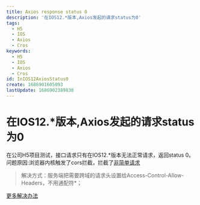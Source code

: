 ```yaml
---
title: Axios response status 0
description: '在IOS12.*版本,Axios发起的请求status为0'
tags:
  - H5
  - IOS
  - Axios
  - Cros
keywords:
  - H5
  - IOS
  - Axios
  - Cros
id: InIOS12AxiosStatus0
create: 1686901605093
lastUpdate: 1686902389838
---
```


# 在IOS12.*版本,Axios发起的请求status为0

  在公司H5项目测试，接口请求只有在IOS12.*版本无法正常请求，返回status 0。
  问题原因:浏览器内核触发了cors拦截，拦截了[非简单请求](https://developer.mozilla.org/zh-CN/docs/Glossary/Simple_response_header)

> 解决方式：服务端把需要跨域的请求头设置给Access-Control-Allow-Headers，不用通配符*； 


[更多解决办法](https://github.com/axios/axios/issues/1598)
